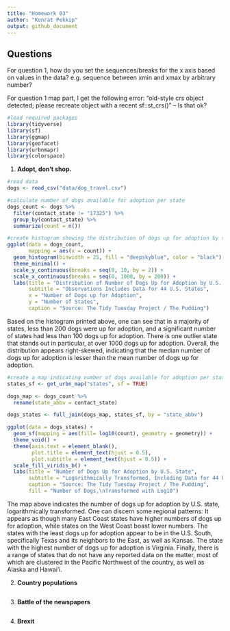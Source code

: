 ```yaml
---
title: "Homework 03"
author: "Konrat Pekkip"
output: github_document
---
```


## Questions

For question 1, how do you set the sequences/breaks for the x axis based on values in the data? e.g. sequence between xmin and xmax by arbitrary number?

For question 1 map part, I get the following error: "old-style crs object detected; please recreate object with a recent sf::st_crs()" -- Is that ok?

```r
#load required packages
library(tidyverse)
library(sf)
library(ggmap)
library(geofacet)
library(urbnmapr)
library(colorspace)
```

1.  **Adopt, don’t shop.**

```r
#read data
dogs <- read_csv("data/dog_travel.csv")

#calculate number of dogs available for adoption per state
dogs_count <- dogs %>%
  filter(contact_state != "17325") %>%
  group_by(contact_state) %>%
  summarize(count = n())

#create histogram showing the distribution of dogs up for adoption by state
ggplot(data = dogs_count,
       mapping = aes(x = count)) +
  geom_histogram(binwidth = 25, fill = "deepskyblue", color = "black") +
  theme_minimal() +
  scale_y_continuous(breaks = seq(0, 10, by = 2)) +
  scale_x_continuous(breaks = seq(0, 1000, by = 200)) +
  labs(title = "Distribution of Number of Dogs Up for Adoption by U.S. State",
       subtitle = "Observations Includes Data for 44 U.S. States",
       x = "Number of Dogs up for Adoption",
       y = "Number of States",
       caption = "Source: The Tidy Tuesday Project / The Pudding")
```

Based on the histogram printed above, one can see that in a majority of states, less than 200 dogs were up for adoption, and a significant number of states had less than 100 dogs up for adoption. There is one outlier state that stands out in particular, at over 1000 dogs up for adoption. Overall, the distribution appears right-skewed, indicating that the median number of dogs up for adoption is lesser than the mean number of dogs up for adoption.

```r
#create a map indicating number of dogs available for adoption per state
states_sf <- get_urbn_map("states", sf = TRUE)

dogs_map <- dogs_count %>%
  rename(state_abbv = contact_state)

dogs_states <- full_join(dogs_map, states_sf, by = "state_abbv")

ggplot(data = dogs_states) +
  geom_sf(mapping = aes(fill= log10(count), geometry = geometry)) +
  theme_void() +
  theme(axis.text = element_blank(),
        plot.title = element_text(hjust = 0.5),
        plot.subtitle = element_text(hjust = 0.5)) +
  scale_fill_viridis_b() +
  labs(title = "Number of Dogs Up for Adoption by U.S. State",
       subtitle = "Logarithmically Transformed, Including Data for 44 U.S. States",
       caption = "Source: The Tidy Tuesday Project / The Pudding",
       fill = "Number of Dogs,\nTransformed with Log10")
```

The map above indicates the number of dogs up for adoption by U.S. state, logarithmically transformed. One can discern some regional patterns: It appears as though many East Coast states have higher numbers of dogs up for adoption, while states on the West Coast boast lower numbers. The states with the least dogs up for adoption appear to be in the U.S. South, specifically Texas and its neighbors to the East, as well as Kansas. The state with the highest number of dogs up for adoption is Virginia. Finally, there is a range of states that do not have any reported data on the matter, most of which are clustered in the Pacific Northwest of the country, as well as Alaska and Hawai'i.

2.  **Country populations**

```r

```

3.  **Battle of the newspapers**

```r

```

4.  **Brexit**

```r

```





